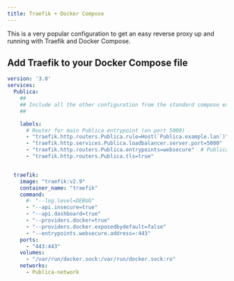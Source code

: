```yaml
---
title: Traefik + Docker Compose
---
```



<EarlyDoc />

This is a very popular configuration to get an easy reverse proxy up and running with Traefik and Docker Compose.

## Add Traefik to your Docker Compose file

```yaml
version: '3.8'
services:
  Publica:
    ##
    ## Include all the other configuration from the standard compose example.
    ##

    labels:
      # Router for main Publica entrypoint (on port 5000)
      - "traefik.http.routers.Publica.rule=Host(`Publica.example.lan`)"  # Replace with your domain
      - "traefik.http.services.Publica.loadbalancer.server.port=5000"  # Internal port for Publica
      - "traefik.http.routers.Publica.entrypoints=websecure"  # Publica requires HTTPS
      - "traefik.http.routers.Publica.tls=true"


  traefik:
    image: "traefik:v2.9"
    container_name: "traefik"
    command:
      #- "--log.level=DEBUG"
      - "--api.insecure=true"
      - "--api.dashboard=true"
      - "--providers.docker=true"
      - "--providers.docker.exposedbydefault=false"
      - "--entrypoints.websecure.address=:443"
    ports:
      - "443:443"
    volumes:
      - "/var/run/docker.sock:/var/run/docker.sock:ro"
    networks:
      - Publica-network
```
